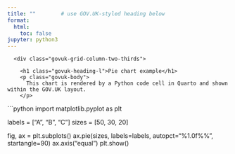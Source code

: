 ```yaml
---
title: ""        # use GOV.UK-styled heading below
format:
  html:
    toc: false
jupyter: python3
---
```


<div class="govuk-width-container">
  <main class="govuk-main-wrapper" id="main-content" role="main">
    <div class="govuk-grid-row">
      <div class="govuk-grid-column-two-thirds">

        <h1 class="govuk-heading-l">Pie chart example</h1>
        <p class="govuk-body">
          This chart is rendered by a Python code cell in Quarto and shown within the GOV.UK layout.
        </p>

```python
import matplotlib.pyplot as plt

labels = ["A", "B", "C"]
sizes  = [50, 30, 20]

fig, ax = plt.subplots()
ax.pie(sizes, labels=labels, autopct="%1.0f%%", startangle=90)
ax.axis("equal")
plt.show()
